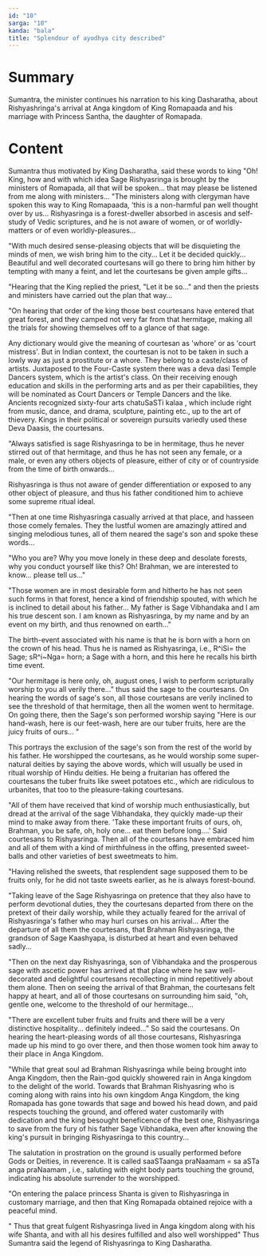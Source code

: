 ```yaml
---
id: "10"
sarga: "10"
kanda: "bala"
title: "Splendour of ayodhya city described"
---
```


# Summary

Sumantra, the minister continues his narration to his king Dasharatha, about Rishyashringa's arrival at Anga kingdom of
King Romapaada and his marriage with Princess Santha, the daughter of Romapada.

# Content

Sumantra thus motivated by King Dasharatha, said these words to king "Oh! King, how and with which idea Sage
Rishyasringa is brought by the ministers of Romapada, all that will be spoken... that may please be listened from me
along with ministers... "The ministers along with clergyman have spoken this way to King Romapaada, ‘this is a
non-harmful pan well thought over by us... Rishyasringa is a forest-dweller absorbed in ascesis and self-study of Vedic
scriptures, and he is not aware of women, or of worldly-matters or of even worldly-pleasures...

"With much desired sense-pleasing objects that will be disquieting the minds of men, we wish bring him to the city...
Let it be decided quickly... Beautiful and well decorated courtesans will go there to bring him hither by tempting with
many a feint, and let the courtesans be given ample gifts...

"Hearing that the King replied the priest, "Let it be so..." and then the priests and ministers have carried out the
plan that way...

"On hearing that order of the king those best courtesans have entered that great forest, and they camped not very far
from that hermitage, making all the trials for showing themselves off to a glance of that sage.

<Commentary>
  Any dictionary would give the meaning of courtesan as 'whore' or as 'court mistress'. But in Indian context, the
  courtesan is not to be taken in such a lowly way as just a prostitute or a whore. They belong to a caste/class of
  artists. Juxtaposed to the Four-Caste system there was a deva dasi Temple Dancers system, which is the artist's class.
  On their receiving enough education and skills in the performing arts and as per their capabilities, they will be
  nominated as Court Dancers or Temple Dancers and the like. Ancients recognized sixty-four arts chatuSaSTi kalaa ,
  which include right from music, dance, and drama, sculpture, painting etc., up to the art of thievery. Kings in their
  political or sovereign pursuits variedly used these Deva Daasis, the courtesans.
</Commentary>

"Always satisfied is sage Rishyasringa to be in hermitage, thus he never stirred out of that hermitage, and thus he has
not seen any female, or a male, or even any others objects of pleasure, either of city or of countryside from the time
of birth onwards...

<Commentary>
  Rishyasringa is thus not aware of gender differentiation or exposed to any other object of pleasure, and thus his
  father conditioned him to achieve some supreme ritual ideal.
</Commentary>

"Then at one time Rishyasringa casually arrived at that place, and hasseen those comely females. They the lustful women
are amazingly attired and singing melodious tunes, all of them neared the sage's son and spoke these words...

"Who you are? Why you move lonely in these deep and desolate forests, why you conduct yourself like this? Oh! Brahman,
we are interested to know... please tell us..."

"Those women are in most desirable form and hitherto he has not seen such forms in that forest, hence a kind of
friendship spouted, with which he is inclined to detail about his father... My father is Sage Vibhandaka and I am his
true descent son. I am known as Rishyasringa, by my name and by an event on my birth, and thus renowned on earth..."

<Commentary>
  The birth-event associated with his name is that he is born with a horn on the crown of his head. Thus he is named as
  Rishyasringa, i.e., R^iSi= the Sage; sR^i~Nga= horn; a Sage with a horn, and this here he recalls his birth time
  event.
</Commentary>

"Our hermitage is here only, oh, august ones, I wish to perform scripturally worship to you all verily there...” thus
said the sage to the courtesans. On hearing the words of sage's son, all those courtesans are verily inclined to see the
threshold of that hermitage, then all the women went to hermitage. On going there, then the Sage's son performed worship
saying "Here is our hand-wash, here is our feet-wash, here are our tuber fruits, here are the juicy fruits of ours... "

<Commentary>
  This portrays the exclusion of the sage's son from the rest of the world by his father. He worshipped the courtesans,
  as he would worship some super-natural deities by saying the above words, which will usually be used in ritual worship
  of Hindu deities. He being a fruitarian has offered the courtesans the tuber fruits like sweet potatoes etc., which
  are ridiculous to urbanites, that too to the pleasure-taking courtesans.
</Commentary>

"All of them have received that kind of worship much enthusiastically, but dread at the arrival of the sage Vibhandaka,
they quickly made-up their mind to make away from there. 'Take these important fruits of ours, oh, Brahman, you be safe,
oh, holy one... eat them before long....' Said courtesans to Rishyasringa. Then all of the courtesans have embraced him
and all of them with a kind of mirthfulness in the offing, presented sweet-balls and other varieties of best sweetmeats
to him.

"Having relished the sweets, that resplendent sage supposed them to be fruits only, for he did not taste sweets earlier,
as he is always forest-bound.

"Taking leave of the Sage Rishyasringa on pretence that they also have to perform devotional duties, they the courtesans
departed from there on the pretext of their daily worship, while they actually feared for the arrival of Rishyasringa's
father who may hurl curses on his arrival... After the departure of all them the courtesans, that Brahman Rishyasringa,
the grandson of Sage Kaashyapa, is disturbed at heart and even behaved sadly...

"Then on the next day Rishyasringa, son of Vibhandaka and the prosperous sage with ascetic power has arrived at that
place where he saw well-decorated and delightful courtesans recollecting in mind repetitively about them alone. Then on
seeing the arrival of that Brahman, the courtesans felt happy at heart, and all of those courtesans on surrounding him
said, "oh, gentle one, welcome to the threshold of our hermitage...

"There are excellent tuber fruits and fruits and there will be a very distinctive hospitality... definitely indeed...”
So said the courtesans. On hearing the heart-pleasing words of all those courtesans, Rishyasringa made up his mind to go
over there, and then those women took him away to their place in Anga Kingdom.

"While that great soul ad Brahman Rishyasringa while being brought into Anga Kingdom, then the Rain-god quickly showered
rain in Anga kingdom to the delight of the world. Towards that Brahman Rishyasring who is coming along with rains into
his own kingdom Anga Kingdom, the king Romapada has gone towards that sage and bowed his head down, and paid respects
touching the ground, and offered water customarily with dedication and the king besought beneficence of the best one,
Rishyasringa to save from the fury of his father Sage Vibhandaka, even after knowing the king's pursuit in bringing
Rishyasringa to this country...

<Commentary>
  The salutation in prostration on the ground is usually performed before Gods or Deities, in reverence. It is called
  saaSTaanga praNaamam = sa aSTa anga praNaamam , i.e., saluting with eight body parts touching the ground, indicating
  his absolute surrender to the worshipped.
</Commentary>

"On entering the palace princess Shanta is given to Rishyasringa in customary marriage, and then that King Romapada
obtained rejoice with a peaceful mind.

" Thus that great fulgent Rishyasringa lived in Anga kingdom along with his wife Shanta, and with all his desires
fulfilled and also well worshipped" Thus Sumantra said the legend of Rishyasringa to King Dasharatha.
